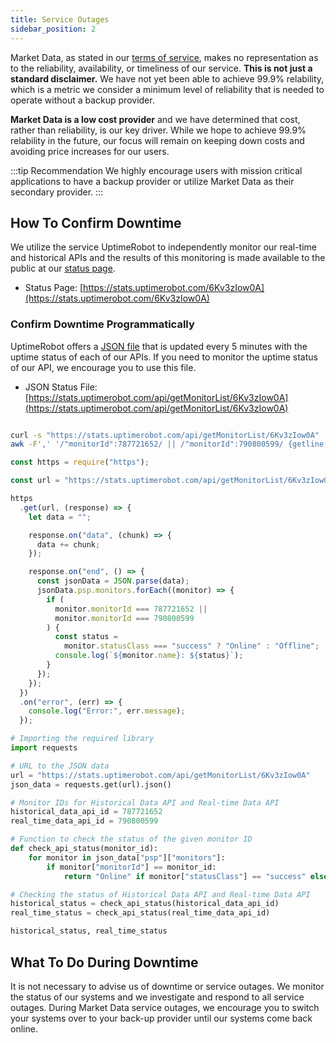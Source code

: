```yaml
---
title: Service Outages
sidebar_position: 2
---
```



Market Data, as stated in our [terms of service](https://www.marketdata.app/terms/), makes no representation as to the reliability, availability, or timeliness of our service. **This is not just a standard disclaimer.** We have not yet been able to achieve 99.9% relability, which is a metric we consider a minimum level of reliability that is needed to operate without a backup provider.

**Market Data is a low cost provider** and we have determined that cost, rather than reliability, is our key driver. While we hope to achieve 99.9% relability in the future, our focus will remain on keeping down costs and avoiding price increases for our users.

:::tip Recommendation
We highly encourage users with mission critical applications to have a backup provider or utilize Market Data as their secondary provider. 
:::

## How To Confirm Downtime

We utilize the service UptimeRobot to independently monitor our real-time and historical APIs and the results of this monitoring is made available to the public at our [status page](https://stats.uptimerobot.com/6Kv3zIow0A).

- Status Page: [https://stats.uptimerobot.com/6Kv3zIow0A](https://stats.uptimerobot.com/6Kv3zIow0A)

### Confirm Downtime Programmatically

UptimeRobot offers a [JSON file](https://stats.uptimerobot.com/api/getMonitorList/6Kv3zIow0A) that is updated every 5 minutes with the uptime status of each of our APIs. If you need to monitor the uptime status of our API, we encourage you to use this file.

- JSON Status File: [https://stats.uptimerobot.com/api/getMonitorList/6Kv3zIow0A](https://stats.uptimerobot.com/api/getMonitorList/6Kv3zIow0A)

<Tabs>
<TabItem value="Bash" label="Bash" default>

```bash title="status.sh"

curl -s "https://stats.uptimerobot.com/api/getMonitorList/6Kv3zIow0A" | \
awk -F',' '/"monitorId":787721652/ || /"monitorId":790800599/ {getline; if($0 ~ /"statusClass":"success"/) print "Online"; else print "Offline"}'

```

</TabItem>
<TabItem value="NodeJS" label="NodeJS">

```js title="status.js"
const https = require("https");

const url = "https://stats.uptimerobot.com/api/getMonitorList/6Kv3zIow0A";

https
  .get(url, (response) => {
    let data = "";

    response.on("data", (chunk) => {
      data += chunk;
    });

    response.on("end", () => {
      const jsonData = JSON.parse(data);
      jsonData.psp.monitors.forEach((monitor) => {
        if (
          monitor.monitorId === 787721652 ||
          monitor.monitorId === 790800599
        ) {
          const status =
            monitor.statusClass === "success" ? "Online" : "Offline";
          console.log(`${monitor.name}: ${status}`);
        }
      });
    });
  })
  .on("error", (err) => {
    console.log("Error:", err.message);
  });
```

</TabItem>
<TabItem value="Python" label="Python">

```python title="status.py"
# Importing the required library
import requests

# URL to the JSON data
url = "https://stats.uptimerobot.com/api/getMonitorList/6Kv3zIow0A"
json_data = requests.get(url).json()

# Monitor IDs for Historical Data API and Real-time Data API
historical_data_api_id = 787721652
real_time_data_api_id = 790800599

# Function to check the status of the given monitor ID
def check_api_status(monitor_id):
    for monitor in json_data["psp"]["monitors"]:
        if monitor["monitorId"] == monitor_id:
            return "Online" if monitor["statusClass"] == "success" else "Offline"

# Checking the status of Historical Data API and Real-time Data API
historical_status = check_api_status(historical_data_api_id)
real_time_status = check_api_status(real_time_data_api_id)

historical_status, real_time_status
```

</TabItem>
</Tabs>

## What To Do During Downtime

It is not necessary to advise us of downtime or service outages. We monitor the status of our systems and we investigate and respond to all service outages. During Market Data service outages, we encourage you to switch your systems over to your back-up provider until our systems come back online.
